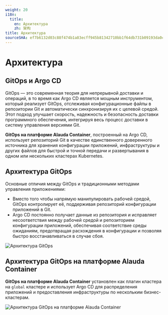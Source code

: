 ```yaml
---
weight: 20
i18n:
  title:
    en: Архитектура
    zh: 架构
title: Архитектура
sourceSHA: ef7b6132d03c88f474b1a83ecff945b81342710bb1f64db731b09193da0cae3b
---
```


# Архитектура

## GitOps и Argo CD

GitOps — это современная теория для непрерывной доставки и операций, в то время как Argo CD является мощным инструментом, который реализует GitOps, отслеживая конфигурационные файлы в репозитории Git и автоматически синхронизируя их с целевой средой. Этот подход улучшает скорость, надежность и безопасность доставки программного обеспечения, интегрируя весь процесс доставки в систему управления версиями Git.

**GitOps на платформе Alauda Container**, построенный на Argo CD, использует репозиторий Git в качестве единственного доверенного источника для хранения конфигурации приложений, инфраструктуры и других файлов для быстрой и точной передачи и развертывания в одном или нескольких кластерах Kubernetes.

## Архитектура GitOps

Основные отличия между GitOps и традиционными методами управления приложениями:

- Вместо того чтобы напрямую манипулировать рабочей средой, GitOps контролирует её, поддерживая репозиторий конфигурации приложений в Git.
- Argo CD постоянно получает данные из репозитория и исправляет несоответствия между рабочей средой и репозиторием конфигурации приложений, обеспечивая соответствие среды ожиданиям, предотвращая расхождения в конфигурации и позволяя быстро восстанавливаться в случае сбоя.

![Архитектура GitOps](./assets/architecture_gitops.jpg "Архитектура GitOps")

## Архитектура GitOps на платформе Alauda Container

**GitOps на платформе Alauda Container** установлен как плагин кластера на `global` кластере и использует Argo CD для распределения приложений и предоставления инфраструктуры по нескольким бизнес-кластерам.

![Архитектура GitOps на платформе Alauda Container](./assets/architecture_alauda_gitops.png "Архитектура GitOps на платформе Alauda Container")
